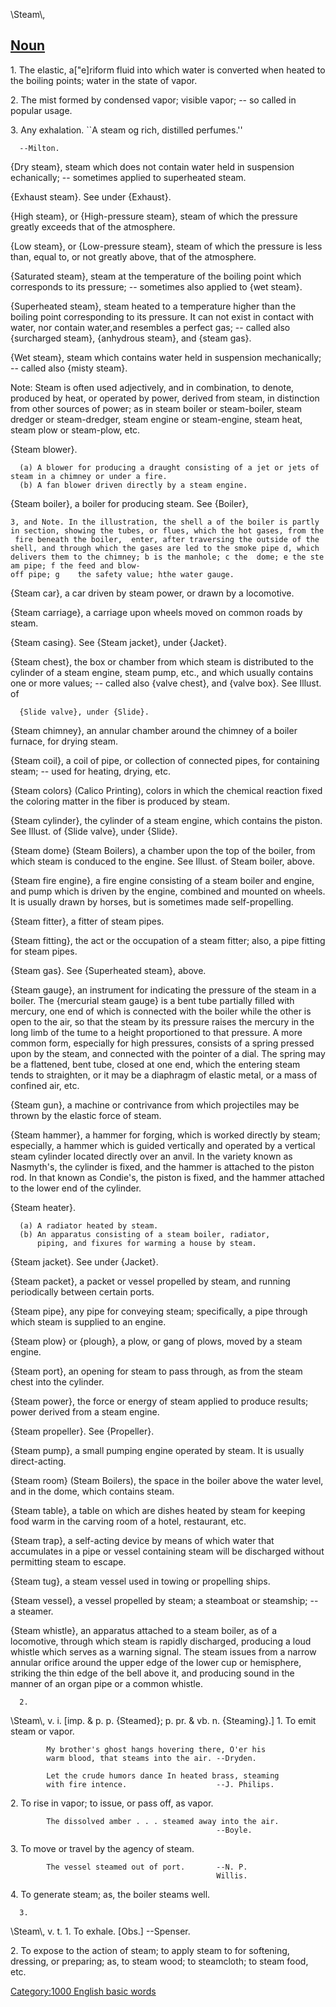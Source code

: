 {{rfc}}
\Steam\,

==[[Noun]]==

1. The elastic, a["e]riform fluid into which water is   converted when heated to the boiling points; water in the  state of vapor.

2. The mist formed by condensed vapor; visible vapor; -- so  called in popular usage.

3. Any exhalation. ``A steam og rich, distilled perfumes.'' 
   --Milton.

{Dry steam}, steam which does not contain water held in  suspension echanically; -- sometimes applied to  superheated steam.

{Exhaust steam}. See under {Exhaust}.

{High steam}, or {High-pressure steam}, steam of which the pressure greatly exceeds that of the atmosphere.

{Low steam}, or {Low-pressure steam}, steam of which the pressure is less than, equal to, or not greatly above, that of the atmosphere.

{Saturated steam}, steam at the temperature of the boiling point which corresponds to its pressure; -- sometimes also applied to {wet steam}.

{Superheated steam}, steam heated to a temperature higher than the boiling point corresponding to its pressure. It can not exist in contact with water, nor contain water,and resembles a perfect gas; -- called also {surcharged steam}, {anhydrous steam}, and {steam gas}.

{Wet steam}, steam which contains water held in suspension mechanically; -- called also {misty steam}.

Note: Steam is often used adjectively, and in combination, to denote, produced by heat, or operated by power, derived from steam, in distinction from other sources of power; as in steam boiler or steam-boiler, steam dredger or steam-dredger, steam engine or steam-engine, steam heat, steam plow or  steam-plow, etc.

{Steam blower}.
   (a) A blower for producing a draught consisting of a jet or jets of steam in a chimney or under a fire.
   (b) A fan blower driven directly by a steam engine.

{Steam boiler}, a boiler for producing steam. See {Boiler}, 

 3, and Note. In the illustration, the shell a of the boiler is partly in section, showing the tubes, or flues, which the hot gases, from the fire beneath the boiler,  enter, after traversing the outside of the shell, and through which the gases are led to the smoke pipe d, which delivers them to the chimney; b is the manhole; c the  dome; e the steam pipe; f the feed and blow-off pipe; g    the safety value; hthe water gauge.

{Steam car}, a car driven by steam power, or drawn by a locomotive.

{Steam carriage}, a carriage upon wheels moved on common roads by steam.

{Steam casing}. See {Steam jacket}, under {Jacket}.

{Steam chest}, the box or chamber from which steam is distributed to the cylinder of a steam engine, steam pump, etc., and which usually contains one or more values; -- called also {valve chest}, and {valve box}. See Illust. of
   {Slide valve}, under {Slide}.

{Steam chimney}, an annular chamber around the chimney of a boiler furnace, for drying steam.

{Steam coil}, a coil of pipe, or collection of connected pipes, for containing steam; -- used for heating, drying, etc.

{Steam colors} (Calico Printing), colors in which the chemical reaction fixed the coloring matter in the fiber is produced by steam.

{Steam cylinder}, the cylinder of a steam engine, which contains the piston. See Illust. of {Slide valve}, under {Slide}.

{Steam dome} (Steam Boilers), a chamber upon the top of the boiler, from which steam is conduced to the engine. See Illust. of Steam boiler, above.

{Steam fire engine}, a fire engine consisting of a steam boiler and engine, and pump which is driven by the engine, combined and mounted on wheels. It is usually drawn by horses, but is sometimes made self-propelling.

{Steam fitter}, a fitter of steam pipes.

{Steam fitting}, the act or the occupation of a steam fitter; also, a pipe fitting for steam pipes.

{Steam gas}. See {Superheated steam}, above.

{Steam gauge}, an instrument for indicating the pressure of the steam in a boiler. The {mercurial steam gauge} is a  bent tube partially filled with mercury, one end of which is connected with the boiler while the other is open to the air, so that the steam by its pressure raises the mercury in the long limb of the tume to a height proportioned to that pressure. A more common form,    especially for high pressures, consists of a spring pressed upon by the steam, and connected with the pointer of a dial. The spring may be a flattened, bent tube, closed at one end, which the entering steam tends to straighten, or it may be a diaphragm of elastic metal, or a mass of confined air, etc.

{Steam gun}, a machine or contrivance from which projectiles may be thrown by the elastic force of steam.

{Steam hammer}, a hammer for forging, which is worked directly by steam; especially, a hammer which is guided vertically and operated by a vertical steam cylinder located directly over an anvil. In the variety known as Nasmyth's, the cylinder is fixed, and the hammer is  attached to the piston rod. In that known as Condie's, the piston is fixed, and the hammer attached to the lower end of the cylinder.

{Steam heater}.
   (a) A radiator heated by steam.
   (b) An apparatus consisting of a steam boiler, radiator,
       piping, and fixures for warming a house by steam.

{Steam jacket}. See under {Jacket}.

{Steam packet}, a packet or vessel propelled by steam, and running periodically between certain ports.

{Steam pipe}, any pipe for conveying steam; specifically, a pipe through which steam is supplied to an engine.

{Steam plow} or {plough}, a plow, or gang of plows, moved by a steam engine.

{Steam port}, an opening for steam to pass through, as from the steam chest into the cylinder.

{Steam power}, the force or energy of steam applied to produce results; power derived from a steam engine.

{Steam propeller}. See {Propeller}.

{Steam pump}, a small pumping engine operated by steam. It is usually direct-acting.

{Steam room} (Steam Boilers), the space in the boiler above the water level, and in the dome, which contains steam.

{Steam table}, a table on which are dishes heated by steam for keeping food warm in the carving room of a hotel, restaurant, etc.

{Steam trap}, a self-acting device by means of which water that accumulates in a pipe or vessel containing steam will be discharged without permitting steam to escape.

{Steam tug}, a steam vessel used in towing or propelling ships.

{Steam vessel}, a vessel propelled by steam; a steamboat or steamship; -- a steamer.

{Steam whistle}, an apparatus attached to a steam boiler, as of a locomotive, through which steam is rapidly discharged, producing a loud whistle which serves as a  warning signal. The steam issues from a narrow annular orifice around the upper edge of the lower cup or hemisphere, striking the thin edge of the bell above it, and producing sound in the manner of an organ pipe or a common whistle.


   2.

\Steam\, v. i. [imp. & p. p. {Steamed}; p. pr. & vb. n.
{Steaming}.]
1. To emit steam or vapor.

         My brother's ghost hangs hovering there, O'er his 
         warm blood, that steams into the air. --Dryden.

         Let the crude humors dance In heated brass, steaming
         with fire intence.                    --J. Philips.

2. To rise in vapor; to issue, or pass off, as vapor.

         The dissolved amber . . . steamed away into the air.
                                               --Boyle.

3. To move or travel by the agency of steam.

         The vessel steamed out of port.       --N. P.
                                               Willis.

4. To generate steam; as, the boiler steams well.


   3.

\Steam\, v. t.
1. To exhale. [Obs.] --Spenser.

2. To expose to the action of steam; to apply steam to for  softening, dressing, or preparing; as, to steam wood; to steamcloth; to steam food, etc.
[[Category:1000 English basic words]]